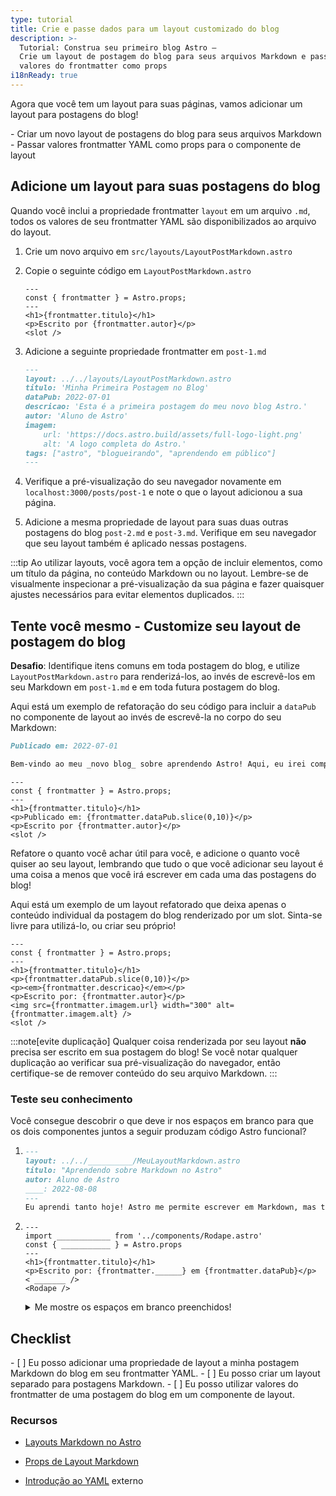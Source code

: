 ```yaml
---
type: tutorial
title: Crie e passe dados para um layout customizado do blog
description: >-
  Tutorial: Construa seu primeiro blog Astro —
  Crie um layout de postagem do blog para seus arquivos Markdown e passe seus
  valores do frontmatter como props
i18nReady: true
---
```




Agora que você tem um layout para suas páginas, vamos adicionar um layout para postagens do blog!

<PreCheck>
  - Criar um novo layout de postagens do blog para seus arquivos Markdown
  - Passar valores frontmatter YAML como props para o componente de layout
</PreCheck>

## Adicione um layout para suas postagens do blog

Quando você inclui a propriedade frontmatter `layout` em um arquivo `.md`, todos os valores de seu frontmatter YAML são disponibilizados ao arquivo do layout.

1. Crie um novo arquivo em `src/layouts/LayoutPostMarkdown.astro`

2. Copie o seguinte código em `LayoutPostMarkdown.astro`

    ```astro title="src/layouts/LayoutPostMarkdown.astro"
    ---
    const { frontmatter } = Astro.props;
    ---
    <h1>{frontmatter.titulo}</h1>
    <p>Escrito por {frontmatter.autor}</p>
    <slot />
    ```

3. Adicione a seguinte propriedade frontmatter em `post-1.md`

    ```markdown title="src/pages/posts/post-1.md" ins={2}
    ---
    layout: ../../layouts/LayoutPostMarkdown.astro
    titulo: 'Minha Primeira Postagem no Blog'
    dataPub: 2022-07-01
    descricao: 'Esta é a primeira postagem do meu novo blog Astro.'
    autor: 'Aluno de Astro'
    imagem:
        url: 'https://docs.astro.build/assets/full-logo-light.png'
        alt: 'A logo completa do Astro.'
    tags: ["astro", "blogueirando", "aprendendo em público"]
    ---
    ```

4. Verifique a pré-visualização do seu navegador novamente em `localhost:3000/posts/post-1` e note o que o layout adicionou a sua página. 

5. Adicione a mesma propriedade de layout para suas duas outras postagens do blog `post-2.md` e `post-3.md`. Verifique em seu navegador que seu layout também é aplicado nessas postagens.

:::tip
Ao utilizar layouts, você agora tem a opção de incluir elementos, como um título da página, no conteúdo Markdown ou no layout. Lembre-se de visualmente inspecionar a pré-visualização da sua página e fazer quaisquer ajustes necessários para evitar elementos duplicados. 
:::

<Box icon="puzzle-piece">

## Tente você mesmo - Customize seu layout de postagem do blog

**Desafio**: Identifique itens comuns em toda postagem do blog, e utilize `LayoutPostMarkdown.astro` para renderizá-los, ao invés de escrevê-los em seu Markdown em `post-1.md` e em toda futura postagem do blog.

Aqui está um exemplo de refatoração do seu código para incluir a `dataPub` no componente de layout ao invés de escrevê-la no corpo do seu Markdown:

```markdown title="src/pages/posts/post-1.md" del={1}
Publicado em: 2022-07-01

Bem-vindo ao meu _novo blog_ sobre aprendendo Astro! Aqui, eu irei compartilhar minha jornada de aprendizado enquanto eu construo um novo website.
```

```astro title="src/layouts/LayoutPostMarkdown.astro" ins={5}
---
const { frontmatter } = Astro.props;
---
<h1>{frontmatter.titulo}</h1>
<p>Publicado em: {frontmatter.dataPub.slice(0,10)}</p>
<p>Escrito por {frontmatter.autor}</p>
<slot />
```

Refatore o quanto você achar útil para você, e adicione o quanto você quiser ao seu layout, lembrando que tudo o que você adicionar seu layout é uma coisa a menos que você irá escrever em cada uma das postagens do blog!

Aqui está um exemplo de um layout refatorado que deixa apenas o conteúdo individual da postagem do blog renderizado por um slot. Sinta-se livre para utilizá-lo, ou criar seu próprio!

```astro title="src/layouts/LayoutPostMarkdown.astro"
---
const { frontmatter } = Astro.props;
---
<h1>{frontmatter.titulo}</h1>
<p>{frontmatter.dataPub.slice(0,10)}</p>
<p><em>{frontmatter.descricao}</em></p>
<p>Escrito por: {frontmatter.autor}</p>
<img src={frontmatter.imagem.url} width="300" alt={frontmatter.imagem.alt} />
<slot />
```
</Box>

:::note[evite duplicação]
 Qualquer coisa renderizada por seu layout **não** precisa ser escrito em sua postagem do blog! Se você notar qualquer duplicação ao verificar sua pré-visualização do navegador, então certifique-se de remover conteúdo do seu arquivo Markdown.
:::

 

<Box icon="question-mark">

### Teste seu conhecimento

Você consegue descobrir o que deve ir nos espaços em branco para que os dois componentes juntos a seguir produzam código Astro funcional?

1.  ```markdown title="src/pages/posts/learning-astro.md"
    ---
    layout: ../../__________/MeuLayoutMarkdown.astro
    titulo: "Aprendendo sobre Markdown no Astro"
    autor: Aluno de Astro
    ____: 2022-08-08
    ---
    Eu aprendi tanto hoje! Astro me permite escrever em Markdown, mas também a utilizar variáveis do frontmatter. Eu posso até acessar esses valores em um componente de layout Astro.
    ```

2.  ```astro title="src/layouts/MeuLayoutMarkdown.astro"
    ---
    import ____________ from '../components/Rodape.astro'
    const { ___________ } = Astro.props
    ---
    <h1>{frontmatter.titulo}</h1>
    <p>Escrito por: {frontmatter.______} em {frontmatter.dataPub}</p>
    < _______ />
    <Rodape />
    ```
    <details>
        <summary>Me mostre os espaços em branco preenchidos!</summary>

        1.  ```markdown title="src/pages/posts/learning-astro.md" "layouts" "dataPub"
            ---
            layout: ../../layouts/MeuLayoutMarkdown.astro
            titulo: "Aprendendo sobre Markdown no Astro"
            autor: Aluno de Astro
            dataPub: 2022-08-08
            ---
            Eu aprendi tanto hoje! Astro me permite escrever em Markdown, mas também a utilizar variáveis do frontmatter. Eu posso até acessar esses valores em um componente de layout Astro.
            ```

        2.  ```astro title="src/layouts/MeuLayoutMarkdown.astro" " Rodape " " frontmatter " "autor" "slot"
            ---
            import Rodape from '../components/Rodape.astro'
            const { frontmatter } = Astro.props
            ---
            <h1>{frontmatter.titulo}</h1>
            <p>Escrito por: {frontmatter.autor} em {frontmatter.dataPub}</p>
            <slot />
            <Rodape />
            ```
    </details>
</Box>

<Box icon="check-list">

## Checklist

<Checklist>
- [ ] Eu posso adicionar uma propriedade de layout a minha postagem Markdown do blog em seu frontmatter YAML.
- [ ] Eu posso criar um layout separado para postagens Markdown.
- [ ] Eu posso utilizar valores do frontmatter de uma postagem do blog em um componente de layout.
</Checklist>

</Box>

### Recursos

- [Layouts Markdown no Astro](/pt-br/guides/markdown-content/#frontmatter-layout)

- [Props de Layout Markdown](/pt-br/core-concepts/layouts/#props-de-layout-markdown)

- [Introdução ao YAML](https://dev.to/paulasantamaria/introduction-to-yaml-125f) <Badge>externo</Badge>
